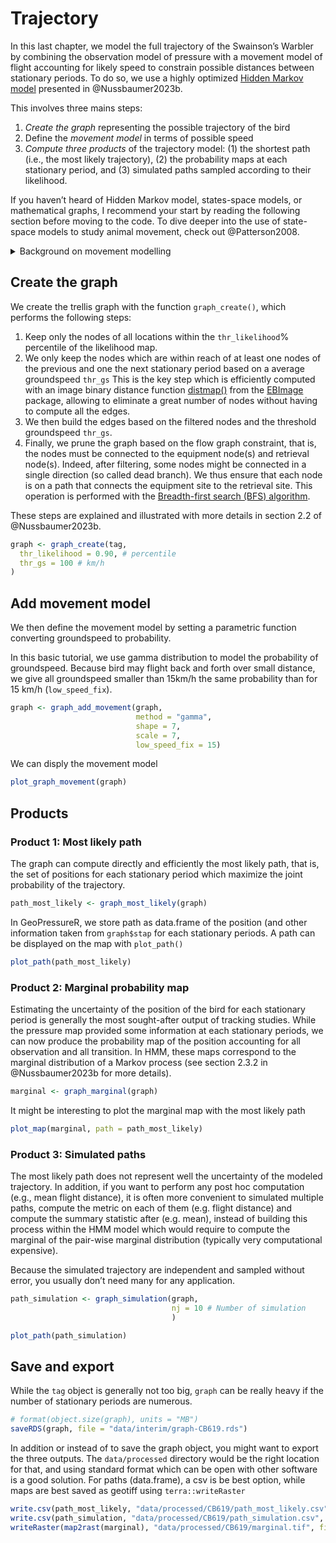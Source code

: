 # Trajectory

In this last chapter, we model the full trajectory of the Swainson's Warbler by combining the observation model of pressure with a movement model of flight accounting for likely speed to constrain possible distances between stationary periods. To do so, we use a highly optimized [Hidden Markov model](https://en.wikipedia.org/wiki/Hidden_Markov_model) presented in @Nussbaumer2023b.

This involves three mains steps:

1. *Create the graph* representing the possible trajectory of the bird
2. Define the *movement model* in terms of possible speed
3. *Compute three products* of the trajectory model: (1) the shortest path (i.e., the most likely trajectory), (2) the probability maps at each stationary period, and (3) simulated paths sampled according to their likelihood. 

If you haven't heard of Hidden Markov model, states-space models, or mathematical graphs, I recommend your start by reading the following section before moving to the code. To dive deeper into the use of state-space models to study animal movement, check out @Patterson2008.

<details>
<summary>Background on movement modelling</summary>

A fundamental consideration is to be able to separate the overall trajectory into discrete positions which, together, create a trajectory. Discrete animal movement is often modelled with a [Hidden Markov model](https://en.wikipedia.org/wiki/Hidden_Markov_model), which conveniently separates the unknown positions of a bird $X_t$ from some observations $Y_t$ which can be related to the position (e.g., pressure measurement). The key models required are:

- the *observation model* $P(Y_t | X_t)$, which provides the likelihood of observing the measurement assuming a known position. This is exactly what our likelihood map computed in the previous step does.
- the *movement model* $P(X_t+1|X_t)$ which defines the probability that the bird was flying between two stationary periods. 
- an *initial state* $P(X_0)$, technically required but this does not constitute a strong constraint in our case. 

Our goal is to produce a probability map for each stationary period which accounts for all pressure measurements, this is, computing the probability $P(X_t=x_t|Y_0=y_0,...Y_t=y_t)$. 

If you are not familiar with the lower and capital case, $X_t$ represents the random variable (i.e., the position of the bird at a stationary period t), while x_t are all the actually values that $X$ can take, that is, the coordinates of pixels on our map.

Because the number of possible positions is limited (to the number of pixels on the map), we can solve the HHM exactly. This is in contrast to Markov Chain Monte Carlo (MCMC) algorithm, which does not assume any discretization of the space but relies on an iterative approach to solve the model. 

A graph is a convenient mathematical representation of a model which has state (node) and some relations between these states (edge). Graphs are a general and fundamental mathematical tool, but here we use a specific graph structure corresponding to the HMM presented above: two states X and Y for each time step t (node), and an observation and movement model (relating X_t to X_t+1 and Y_t to X_t). All other relationships are assumed to be independent.

Typically in animal movement, the graph is only used to represent the HMM, but in our case, we use the graph to store all discrete positions (i.e., pixel) of all possible positions of the bird at all timesteps (called trellis graph). You can think of the edges as a full 3D grid of lat x lon x stationary period and the edges as all possible pairs of nodes between two consecutive stationary periods. As you can imagine, the number of edges is tremendous!

The novelty of @Nussbaumer2023b is to construct this graph with only the nodes and edges which are useful. See below on how this is achieved. 

</details>


## Create the graph 

We create the trellis graph with the function `graph_create()`, which performs the following steps: 

1. Keep only the nodes of all locations within the `thr_likelihood`% percentile of the likelihood map.
2. We only keep the nodes which are within reach of at least one nodes of the previous and one the next stationary period based on a average groundspeed `thr_gs` This is the key step which is efficiently computed with an image binary distance function [distmap()](https://rdrr.io/bioc/EBImage/man/distmap.html) from the [EBImage](https://github.com/aoles/EBImage) package, allowing to eliminate a great number of nodes without having to compute all the edges.
3. We then build the edges based on the filtered nodes and the threshold groundspeed `thr_gs`.
4. Finally, we prune the graph based on the flow graph constraint, that is, the nodes must be connected to the equipment node(s) and retrieval node(s). Indeed, after filtering, some nodes might be connected in a single direction (so called dead branch). We thus ensure that each node is on a path that connects the equipment site to the retrieval site. This operation is performed with the [Breadth-first search (BFS) algorithm](https://en.wikipedia.org/wiki/Breadth-first_search).

These steps are explained and illustrated with more details in section 2.2 of @Nussbaumer2023b.

```r
graph <- graph_create(tag,
  thr_likelihood = 0.90, # percentile 
  thr_gs = 100 # km/h
)
```

## Add movement model

We then define the movement model by setting a parametric function converting groundspeed to probability. 

In this basic tutorial, we use gamma distribution to model the probability of groundspeed. Because bird may flight back and forth over small distance, we give all groundspeed smaller than 15km/h the same probability than for 15 km/h (`low_speed_fix`).

```r
graph <- graph_add_movement(graph, 
                            method = "gamma",
                            shape = 7,
                            scale = 7,
                            low_speed_fix = 15)
```

We can disply the movement model

```r
plot_graph_movement(graph)
```

## Products
### Product 1: Most likely path

The graph can compute directly and efficiently the most likely path, that is, the set of positions for each stationary period which maximize the joint probability of the trajectory. 

```r
path_most_likely <- graph_most_likely(graph)
```

In GeoPressureR, we store path as data.frame of the position (and other information taken from `graph$stap` for each stationary periods. A path can be displayed on the map with `plot_path()`

```r
plot_path(path_most_likely)
```


### Product 2: Marginal probability map

Estimating the uncertainty of the position of the bird for each stationary period is generally the most sought-after output of tracking studies. While the pressure map provided some information at each stationary periods, we can now produce the probability map of the position accounting for all observation and all transition. In HMM, these maps correspond to the marginal distribution of a Markov process (see section 2.3.2 in @Nussbaumer2023b for more details).

```r
marginal <- graph_marginal(graph)
```


It might be interesting to plot the marginal map with the most likely path

```r
plot_map(marginal, path = path_most_likely)
```

### Product 3: Simulated paths

The most likely path does not represent well the uncertainty of the modeled trajectory. In addition, if you want to perform any post hoc computation (e.g., mean flight distance), it is often more convenient to simulated multiple paths, compute the metric on each of them (e.g. flight distance) and compute the summary statistic after (e.g. mean), instead of building this process within the HMM model which would require to compute the marginal of the pair-wise marginal distribution (typically very computational expensive). 

Because the simulated trajectory are independent and sampled without error, you usually don't need many for any application.  

```r
path_simulation <- graph_simulation(graph, 
                                    nj = 10 # Number of simulation
                                    )
```

```r
plot_path(path_simulation)
```


## Save and export

While the `tag` object is generally not too big, `graph` can be really heavy if the number of stationary periods are numerous.

```r
# format(object.size(graph), units = "MB")
saveRDS(graph, file = "data/interim/graph-CB619.rds")
```

In addition or instead of to save the graph object, you might want to export the three outputs. The `data/processed` directory would be the right location for that, and using standard format which can be open with other software is a good solution. For paths (data.frame), a csv is be best option, while maps are best saved as geotiff using `terra::writeRaster`

```r
write.csv(path_most_likely, "data/processed/CB619/path_most_likely.csv", row.names = FALSE)
write.csv(path_simulation, "data/processed/CB619/path_simulation.csv", row.names = FALSE)
writeRaster(map2rast(marginal), "data/processed/CB619/marginal.tif", filetype = "GTiff", overwrite = TRUE)
```
